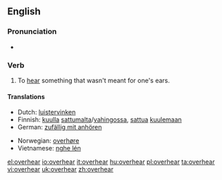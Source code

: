 ==English==

===Pronunciation===
* {{IPA|/'ovəɻhiɻ/}}

===Verb===
{{en-verb|overhears|overhearing|overheard}}

# To [[hear]] something that wasn't meant for one's ears.

====Translations====
{{top}}
* Dutch: [[luistervinken]]
* Finnish: [[kuulla]] [[sattumalta]]/[[vahingossa]], [[sattua]] [[kuulla|kuulemaan]]
* German: [[zufällig mit anhören]]
{{mid}}
* Norwegian: [[overhøre]]
* Vietnamese: [[nghe lén]]
{{bottom}}

[[el:overhear]]
[[io:overhear]]
[[it:overhear]]
[[hu:overhear]]
[[pl:overhear]]
[[ta:overhear]]
[[vi:overhear]]
[[uk:overhear]]
[[zh:overhear]]